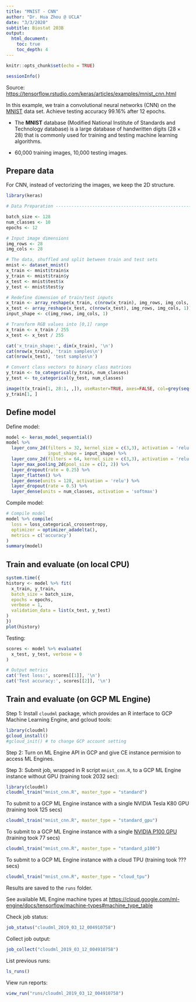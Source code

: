 ```yaml
---
title: "MNIST - CNN"
author: "Dr. Hua Zhou @ UCLA"
date: "3/3/2020"
subtitle: Biostat 203B
output: 
  html_document:
    toc: true
    toc_depth: 4
---
```


```r
knitr::opts_chunk$set(echo = TRUE)
```

```r
sessionInfo()
```

Source: <https://tensorflow.rstudio.com/keras/articles/examples/mnist_cnn.html>

In this example, we train a convolutional neural networks (CNN) on the [MNIST](https://en.wikipedia.org/wiki/MNIST_database) data set. Achieve testing accuracy 99.16% after 12 epochs.

- The **MNIST** database (Modified National Institute of Standards and Technology database) is a large database of handwritten digits ($28 \times 28$) that is commonly used for training and testing machine learning algorithms.

- 60,000 training images, 10,000 testing images. 

## Prepare data

For CNN, instead of vectorizing the images, we keep the 2D structure.
```r
library(keras)

# Data Preparation -----------------------------------------------------

batch_size <- 128
num_classes <- 10
epochs <- 12

# Input image dimensions
img_rows <- 28
img_cols <- 28

# The data, shuffled and split between train and test sets
mnist <- dataset_mnist()
x_train <- mnist$train$x
y_train <- mnist$train$y
x_test <- mnist$test$x
y_test <- mnist$test$y

# Redefine dimension of train/test inputs
x_train <- array_reshape(x_train, c(nrow(x_train), img_rows, img_cols, 1))
x_test <- array_reshape(x_test, c(nrow(x_test), img_rows, img_cols, 1))
input_shape <- c(img_rows, img_cols, 1)

# Transform RGB values into [0,1] range
x_train <- x_train / 255
x_test <- x_test / 255

cat('x_train_shape:', dim(x_train), '\n')
cat(nrow(x_train), 'train samples\n')
cat(nrow(x_test), 'test samples\n')

# Convert class vectors to binary class matrices
y_train <- to_categorical(y_train, num_classes)
y_test <- to_categorical(y_test, num_classes)
```
```r
image(t(x_train[1, 28:1, ,]), useRaster=TRUE, axes=FALSE, col=grey(seq(0, 1, length = 256)))
y_train[1, ]
```

## Define model

Define model:
```r
model <- keras_model_sequential()
model %>%
  layer_conv_2d(filters = 32, kernel_size = c(3,3), activation = 'relu',
                input_shape = input_shape) %>% 
  layer_conv_2d(filters = 64, kernel_size = c(3,3), activation = 'relu') %>% 
  layer_max_pooling_2d(pool_size = c(2, 2)) %>% 
  layer_dropout(rate = 0.25) %>% 
  layer_flatten() %>% 
  layer_dense(units = 128, activation = 'relu') %>% 
  layer_dropout(rate = 0.5) %>% 
  layer_dense(units = num_classes, activation = 'softmax')
```
Compile model:
```r
# Compile model
model %>% compile(
  loss = loss_categorical_crossentropy,
  optimizer = optimizer_adadelta(),
  metrics = c('accuracy')
)
summary(model)
```

## Train and evaluate (on local CPU)

```r
system.time({
history <- model %>% fit(
  x_train, y_train,
  batch_size = batch_size,
  epochs = epochs,
  verbose = 1,
  validation_data = list(x_test, y_test)
)
})
plot(history)
```

Testing:
```r
scores <- model %>% evaluate(
  x_test, y_test, verbose = 0
)

# Output metrics
cat('Test loss:', scores[[1]], '\n')
cat('Test accuracy:', scores[[2]], '\n')
```

## Train and evaluate (on GCP ML Engine)

Step 1: Install `cloudml` package, which provides an R interface to GCP Machine Learning Engine, and gcloud tools:
```r
library(cloudml)
gcloud_install()
#gcloud_init() # to change GCP account setting
```
Step 2: Turn on ML Engine API in GCP and give CE instance permision to access ML Engines.

Step 3: Submit job, wrapped in R script `mnist_cnn.R`, to a GCP ML Engine instance without GPU (training took 2032 sec):
```r
library(cloudml)
cloudml_train("mnist_cnn.R", master_type = "standard")
```
To submit to a GCP ML Engine instance with a single NVIDIA Tesla K80 GPU (training took 125 secs)
```r
cloudml_train("mnist_cnn.R", master_type = "standard_gpu")
```
To submit to a GCP ML Engine instance with a single [NVIDIA P100 GPU](https://www.nvidia.com/en-us/data-center/tesla-p100/)
(training took 77 secs)
```r
cloudml_train("mnist_cnn.R", master_type = "standard_p100")
```
To submit to a GCP ML Engine instance with a cloud TPU (training took ??? secs)
```r
cloudml_train("mnist_cnn.R", master_type = "cloud_tpu")
```
Results are saved to the `runs` folder.

See available ML Engine machine types at <https://cloud.google.com/ml-engine/docs/tensorflow/machine-types#machine_type_table>

Check job status:     
```r
job_status("cloudml_2019_03_12_004910758")
```
Collect job output:   
```r
job_collect("cloudml_2019_03_12_004910758")
```
List previous runs:
```r
ls_runs()
```
View run reports:
```r
view_run("runs/cloudml_2019_03_12_004910758")
```
